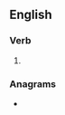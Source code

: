 ==English==

===Verb===
{{en-verb|synergis}}

# {{alternative spelling of|synergize|lang=en}}

===Anagrams===
* {{anagrams|en|synergies}}